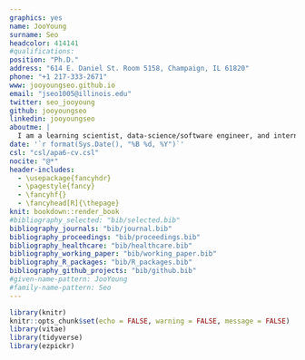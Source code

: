 ```yaml
---
graphics: yes
name: JooYoung
surname: Seo
headcolor: 414141
#qualifications: 
position: "Ph.D."
address: "614 E. Daniel St. Room 5158, Champaign, IL 61820"
phone: "+1 217-333-2671"
www: jooyoungseo.github.io
email: "jseo1005@illinois.edu"
twitter: seo_jooyoung
github: jooyoungseo
linkedin: jooyoungseo
aboutme: |
  I am a learning scientist, data-science/software engineer, and internationally certified accessibility professional.
date: '`r format(Sys.Date(), "%B %d, %Y")`'
csl: "csl/apa6-cv.csl"
nocite: "@*"
header-includes:
  - \usepackage{fancyhdr}
  - \pagestyle{fancy}
  - \fancyhf{}
  - \fancyhead[R]{\thepage}
knit: bookdown::render_book
#bibliography_selected: "bib/selected.bib"
bibliography_journals: "bib/journal.bib"
bibliography_proceedings: "bib/proceedings.bib"
bibliography_healthcare: "bib/healthcare.bib"
bibliography_working_paper: "bib/working_paper.bib"
bibliography_R_packages: "bib/R_packages.bib"
bibliography_github_projects: "bib/github.bib"
#given-name-pattern: JooYoung
#family-name-pattern: Seo
---
```


```r
library(knitr)
knitr::opts_chunk$set(echo = FALSE, warning = FALSE, message = FALSE)
library(vitae)
library(tidyverse)
library(ezpickr)
```
